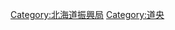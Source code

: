 {{catmore|日高振興局}}

{{DEFAULTSORT:Hidaka Kannai}}
[[Category:北海道振興局|Category:北海道振興局]]
[[Category:道央|Category:道央]]